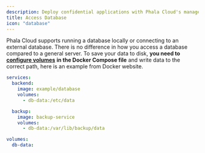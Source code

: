 ```yaml
---
description: Deploy confidential applications with Phala Cloud's managed TEE infrastructure.
title: Access Database
icon: "database"
---
```



Phala Cloud supports running a database locally or connecting to an external database. There is no difference in how you access a database compared to a general server. To save your data to disk, **you need to** [**configure volumes**](https://docs.docker.com/reference/compose-file/volumes/) **in the Docker Compose file** and write data to the correct path, here is an example from Docker website.

```yaml
services:
  backend:
    image: example/database
    volumes:
      - db-data:/etc/data

  backup:
    image: backup-service
    volumes:
      - db-data:/var/lib/backup/data

volumes:
  db-data:
```
